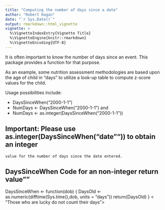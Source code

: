 ```yaml
---
title: "Computing the number of days since a date"
author: "Robert Hagan"
date: "`r Sys.Date()`"
output: rmarkdown::html_vignette
vignette: >
  %\VignetteIndexEntry{Vignette Title}
  %\VignetteEngine{knitr::rmarkdown}
  %\VignetteEncoding{UTF-8}
---
```


It is often important to know the number of days since an event.  This package provides a function for that purpose.  

As an example, some nutrition assessment methodologies are based upon the age of child in "days" to utilize a look-up table to compute z-score values for the child.

Usage possibilities include:

- DaysSinceWhen("2000-1-1")
- NumDays <- DaysSinceWhen("2000-1-1") and 
- NumDays <- as.integer(DaysSinceWhen("2000-1-1"))

## Important: Please use as.integer(DaysSinceWhen("date"")) to obtain  an integer
    value for the number of days since the date entered.

## DaysSinceWhen Code for an non-integer return value""

DaysSinceWhen <- function(dob)
   {
    DaysOld <- as.numeric(difftime(Sys.time(),dob, units = "days"))
    return(DaysOld)
    }
< "Those who are lucky do not count their days">
